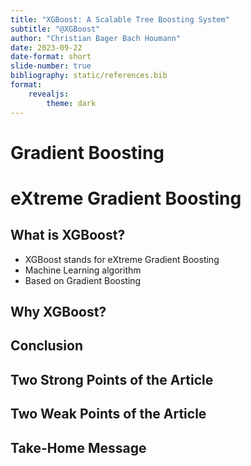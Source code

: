 ```yaml
---
title: "XGBoost: A Scalable Tree Boosting System"
subtitle: "@XGBoost"
author: "Christian Bager Bach Houmann"
date: 2023-09-22
date-format: short
slide-number: true
bibliography: static/references.bib
format: 
    revealjs:
        theme: dark
---
```


# Gradient Boosting


# eXtreme Gradient Boosting

## What is XGBoost?
- XGBoost stands for eXtreme Gradient Boosting
- Machine Learning algorithm
- Based on Gradient Boosting

## Why XGBoost?

  
## Conclusion


## Two Strong Points of the Article


## Two Weak Points of the Article


## Take-Home Message

